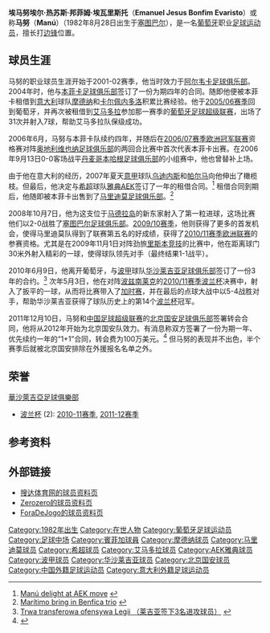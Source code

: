 {{Infobox football biography
| playername = 马努<br/>Manú
| image = [[File:Manu_2011.jpg|250px]]
| caption =
| fullname = 埃马努埃尔·热苏斯·邦菲姆·埃瓦里斯托<br/>（Emanuel Jesus Bonfim Evaristo）
| dateofbirth = {{birth date and age|1982|8|28}}
| cityofbirth = [[塞图巴尔|塞图巴尔]] 
| countryofbirth = [[葡萄牙|葡萄牙]]
| height = {{height|m=1.71}}
| position = [[中场#边锋|边锋]]
| currentclub = 
| clubnumber = 
| youthyears1 = 1999–2001 | youthclubs1 = [[阿尔韦卡足球俱乐部|阿尔韦卡]]
| years1 = 2001–2004 | clubs1 = [[阿尔韦卡足球俱乐部|阿尔韦卡]]| caps1 = 42 | goals1 = 3
| years2 = 2004–2008 | clubs2 = [[本菲卡足球俱乐部|本菲卡]] | caps2 = 12 | goals2 = 0
| years3 = 2004 | clubs3 = → [[摩德纳足球俱乐部|摩德纳]] （租借）| caps3 = 5 | goals3 = 0
| years4 = 2005 | clubs4 = → [[卡尔佩内多洛足球俱乐部|卡尔佩内多洛]] （租借）| caps4 = 14 | goals4 = 2
| years5 = 2005–2006 | clubs5 = → [[艾马多拉|艾马多拉]] （租借）| caps5 = 31 | goals5 = 7
| years6 = 2007–2008 | clubs6 = → [[雅典AEK|雅典AEK]] （租借） | caps6 = 13 | goals6 = 0
| years7 = 2008–2010 | clubs7 = [[马里迪莫足球会|马里迪莫]] | caps7 = 52 | goals7 = 4
| years8 = 2010–2011 | clubs8 = [[华沙莱吉亚足球俱乐部|华沙莱吉亚]] | caps8 = 33 | goals8 = 3
| years9 = 2012 | clubs9 = [[北京国安|北京国安]]  | caps9 = 7 | goals9 = 1
| totalcaps = | totalgoals =
| nationalyears1 = | nationalteam1 = | nationalcaps1 = | nationalgoals1 = 
| medaltemplates =
| club-update = 7 August 2011
| nationalteam-update = 
}}
'''埃马努埃尔·热苏斯·邦菲姆·埃瓦里斯托'''（'''Emanuel Jesus Bonfim Evaristo'''）或称'''马努'''（'''Manú'''）（1982年8月28日出生于[[塞图巴尔|塞图巴尔]]），是一名[[葡萄牙|葡萄牙]]职业[[足球|足球]][[运动员|运动员]]，擅长打[[中场#边锋|边锋]]位置。

==球员生涯==
马努的职业球员生涯开始于2001-02赛季，他当时效力于[[阿尔韦卡足球俱乐部|阿尔韦卡足球俱乐部]]。2004年时，他与[[本菲卡足球俱乐部|本菲卡足球俱乐部]]签订了一份为期四年的合同。随即他便被本菲卡租借到[[意大利|意大利]]球队[[摩德纳足球俱乐部|摩德纳]]和[[卡尔佩内多洛足球俱乐部|卡尔佩内多洛]]积累比赛经验。他于[[葡萄牙足球超级联赛2005–2006赛季|2005/06赛季]]回到葡萄牙，并再次被租借到[[艾马多拉足球俱乐部|艾马多拉]]参加那一赛季的[[葡萄牙足球超级联赛|葡萄牙足球超级联赛]]，出场了31次并射入7球，帮助艾马多拉队保级成功。

2006年6月，马努与本菲卡队续约四年，并随后在[[2006/07赛季欧洲冠军联赛|2006/07赛季欧洲冠军联赛]]资格赛对阵[[奥地利维也纳足球俱乐部|奥地利维也纳足球俱乐部]]的两回合比赛中首次代表本菲卡出赛。在2006年9月13日0-0客场战平[[丹麦|丹麦]][[哥本哈根足球俱乐部|哥本哈根足球俱乐部]]的小组赛中，他也曾替补上场。

由于他在意大利的经历，2007年夏天[[意大利足球甲级联赛|意甲]]球队[[乌迪内斯足球俱乐部|乌迪内斯]]和[[帕尔马足球俱乐部|帕尔马]]向他伸出了橄榄枝。但最后，他决定与[[希腊足球超级联赛|希超]]球队[[雅典AEK|雅典AEK]]签订了一年的租借合同。<ref>[http://www.uefa.com/uefachampionsleague/news/newsid=577968.html Manú delight at AEK move] {{Wayback|url=http://www.uefa.com/uefachampionsleague/news/newsid=577968.html |date=20191128235806 }} {{en icon}}</ref> 租借合同到期后，他随即被本菲卡出售到了[[马里迪莫足球俱乐部|马里迪莫足球俱乐部]]。<ref>[http://www.uefa.com/uefaeuropaleague/news/newsid=732813.html Marítimo bring in Benfica trio] {{Wayback|url=http://www.uefa.com/uefaeuropaleague/news/newsid=732813.html |date=20191130010843 }} {{en icon}}</ref>

2008年10月7日，他为这支位于[[马德拉岛|马德拉岛]]的新东家射入了第一粒进球，这场比赛他们以2-0战胜了[[塞图巴尔足球俱乐部|塞图巴尔足球俱乐部]]。[[葡萄牙足球超级联赛2009–2010赛季|2009/10赛季]]，他则获得了更多的首发机会，使得马里迪莫队得到了联赛第五名的好成绩，获得了[[2010/11赛季欧洲联赛|2010/11赛季欧洲联赛]]的参赛资格。尤其是在2009年11月1日对阵劲旅[[里斯本竞技足球俱乐部|里斯本竞技]]的比赛中，他在距离球门30米外射入精彩的一球，使得球队领先对手（最终结果1-1战平）。

2010年6月9日，他离开葡萄牙，与[[波兰足球甲级联赛|波甲]]球队[[华沙莱吉亚足球俱乐部|华沙莱吉亚足球俱乐部]]签订了一份3年的合约。<ref>[http://sport.onet.pl/pilka-nozna/ekstraklasa/trwa-transferowa-ofensywa-legii,1,3239721,wiadomosc.html Trwa transferowa ofensywa Legii （莱吉亚签下3名进攻球员）] {{Wayback|url=http://sport.onet.pl/pilka-nozna/ekstraklasa/trwa-transferowa-ofensywa-legii,1,3239721,wiadomosc.html |date=20100613085220 }} {{pl icon}}</ref> 次年5月3日，他在对阵[[波兹南莱克足球俱乐部|波兹南莱克]]的[[2010/11赛季波兰杯|2010/11赛季波兰杯]]决赛中，射入了扳平的一球，从而将比赛带入了[[加时赛|加时赛]]，并在最后的点球大战中以5-4战胜对手，帮助华沙莱吉亚获得了球队历史上的第14个[[波兰杯|波兰杯]]冠军。

2011年12月10日，马努和[[中国足球超级联赛|中国足球超级联赛]]的[[北京国安足球俱乐部|北京国安足球俱乐部]]签署转会合同，他将从2012年开始为北京国安队效力。有消息称双方签署了一份为期一年、优先续约一年的“1+1”合同，转会费为100万美元。<ref>{{Cite web |url=http://sports.sina.com.cn/j/2011-12-11/04275863753.shtml |title=京媒曝国安签新援掏100万美元 马努：为国安夺冠军 |accessdate=2011-12-10 |archive-date=2019-08-11 |archive-url=https://web.archive.org/web/20190811045333/http://sports.sina.com.cn/j/2011-12-11/04275863753.shtml |dead-url=no }}</ref> 但马努的表现并不出色，半个赛季后就被北京国安排除在外援报名名单之外。

==荣誉==
{{flagicon|POL}}  [[華沙萊吉亞足球俱樂部|華沙萊吉亞足球俱樂部]]

*[[波兰杯|波兰杯]] (2): [[2010/11赛季波兰杯|2010-11赛季]],  [[2011/12赛季波兰杯|2011-12赛季]]

==参考资料==
{{reflist}}

==外部链接==
*[http://www.90minut.pl/kariera.php?id=17351 搜达体育网的球员资料页]{{Wayback|url=http://www.90minut.pl/kariera.php?id=17351 |date=20121227173223 }}
*[https://web.archive.org/web/20100606034729/http://www.zerozerofootball.com/player/manu/2008_2009/profile/138/default/560 Zerozero的球员资料页] {{en icon}}
*[http://www.foradejogo.net/player.php?player=198208280001 ForaDeJogo的球员资料页] {{Wayback|url=http://www.foradejogo.net/player.php?player=198208280001 |date=20201106065238 }} {{pt icon}}

{{DEFAULTSORT:Manu}}

[[Category:1982年出生|Category:1982年出生]]
[[Category:在世人物|Category:在世人物]]
[[Category:葡萄牙足球运动员|Category:葡萄牙足球运动员]]
[[Category:足球中场|Category:足球中场]]
[[Category:賓菲加球員|Category:賓菲加球員]]
[[Category:摩德纳球员|Category:摩德纳球员]]
[[Category:马里迪莫球员|Category:马里迪莫球员]]
[[Category:希超球员|Category:希超球员]]
[[Category:艾马多拉球员|Category:艾马多拉球员]]
[[Category:AEK雅典球员|Category:AEK雅典球员]]
[[Category:波甲球员|Category:波甲球员]]
[[Category:华沙莱吉亚球员|Category:华沙莱吉亚球员]]
[[Category:北京国安球员|Category:北京国安球员]]
[[Category:中国外籍足球运动员|Category:中国外籍足球运动员]]
[[Category:意大利外籍足球运动员|Category:意大利外籍足球运动员]]
